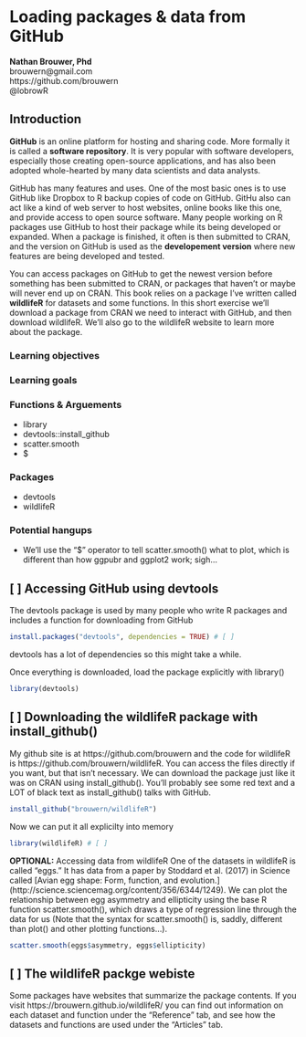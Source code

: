 # Loading packages & data from GitHub

| **Nathan Brouwer, Phd**
| brouwern@gmail.com
| https://github.com/brouwern
| @lobrowR

## Introduction

**GitHub** is an online platform for hosting and sharing code.  More formally it is called a **software repository**.  It is very popular with software developers, especially those creating open-source applications, and has also been adopted whole-hearted by many data scientists and data analysts.  

GitHub has many features and uses.  One of the most basic ones is to use GitHub like Dropbox to R backup copies of code on GitHub.  GitHu also can act like a kind of web server to host websites, online books like this one, and provide access to open source software.  Many people working on R packages use GitHub to host their package while its being developed or expanded.  When a package is finished, it often is then submitted to CRAN, and the version on GitHub is used as the **developement version** where new features are being developed and tested.

You can access packages on GitHub to get the newest version before something has been submitted to CRAN, or packages that haven't or maybe will never end up on CRAN.  This book relies on a package I've written called **wildlifeR** for datasets and some functions.  In this short exercise we'll download a package from CRAN we need to interact with GitHub, and then download wildlifeR.  We'll also go to the wildlifeR website to learn more about the package.

### Learning objectives


### Learning goals

  
### Functions & Arguements

* library
* devtools::install_github
* scatter.smooth
* $
  

### Packages 

* devtools
* wildlifeR


### Potential hangups

* We'll use the "$" operator to tell scatter.smooth() what to plot, which is different than how ggpubr and ggplot2 work; sigh...







## [ ] Accessing GitHub using devtools

The devtools package is used by many people who write R packages and includes a function for downloading from GitHub

```r
install.packages("devtools", dependencies = TRUE) # [ ]
```

devtools has a lot of dependencies so this might take a while.

Once everything is downloaded, load the package explicitly with library()
```r
library(devtools)
```

## [ ] Downloading the wildlifeR package with install_github()

My github site is at https://github.com/brouwern and the code for wildlifeR is https://github.com/brouwern/wildlifeR.  You can access the files directly if you want, but that isn't necessary.  We can download the package just like it was on CRAN using install_github().  You'll probably see some red text and a LOT of black text as install_github() talks with GitHub.

```r
install_github("brouwern/wildlifeR")
```

Now we can put it all explicilty into memory
```r
library(wildlifeR) # [ ] 
```

**OPTIONAL:** Accessing data from wildlifeR
One of the datasets in wildlifeR is called "eggs."  It has data from a paper by Stoddard et al. (2017) in Science called [Avian egg shape: Form, function, and evolution.] (http://science.sciencemag.org/content/356/6344/1249).  We can plot the relationship between egg asymmetry and ellipticity using the base R function scatter.smooth(), which draws a type of regression line through the data for us (Note that the syntax for scatter.smooth() is, saddly, different than plot() and other plotting functions...).
```r
scatter.smooth(eggs$asymmetry, eggs$ellipticity)
```


## [  ] The wildlifeR packge webiste

Some packages have websites that summarize the package contents.  If you visit https://brouwern.github.io/wildlifeR/ you can find out information on each dataset and function under the "Reference" tab, and see how the datasets and functions are used under the "Articles" tab.


